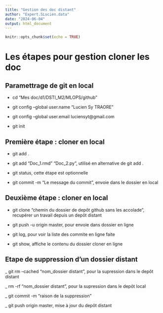 ```yaml
---
title: "Gestion des doc distant"
author: "Expert.SLucien.data"
date: "2024-06-04"
output: html_document
---
```


```r
knitr::opts_chunk$set(echo = TRUE)
```

# Les étapes pour gestion cloner les doc
## Paramettrage de git en local
- cd "Mes doc/d1/DSTI_M2/MLOPS/github"

- git config --global user.name "Lucien Sy TRAORE"

- git config --global user.email luciensyt@gmail.com

- git init

## Première étape : cloner en local
- git add .

- git add "Doc_1.rmd" "Doc_2.py", utilisé en alternative de git add .

- git status, cette étape est optionnelle

- git commit -m "Le message du commit", envoie dans le dossier en local

## Deuxième étape : cloner en local
- git clone "chemin du dossier de depôt github sans les accolade", recupérer un travail depuis un depôt distant

- git push -u origin master, pour envoie dans dossier en ligne

- git log, pour voir la liste des commite en ligne faite

- git show, affiche le contenu du dossier cloner en ligne


## Etape de suppression d'un dossier distant
_ git rm --cached "nom_dossier distant", pour la supression dans le depôt distant

_ rm -rf "nom_dossier distant", pour la supression dans le depôt local

_ git commit -m "raison de la suppression"

_ git push origin master, mise à jour du depôt distant


